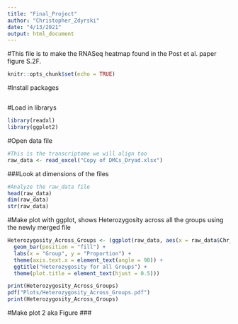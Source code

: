 ```yaml
---
title: "Final_Project"
author: "Christopher_Zdyrski"
date: "4/13/2021"
output: html_document
---
```

#This file is to make the RNASeq heatmap found in the Post et al. paper figure S.2F.
```r
knitr::opts_chunk$set(echo = TRUE)
```

#Install packages
```r

```

#Load in librarys
```r
library(readxl)
library(ggplot2)
```

#Open data file
```r
#This is the transcriptome we will align too
raw_data <- read_excel("Copy of DMCs_Dryad.xlsx")
```

###Look at dimensions of the files
```r
#Analyze the raw_data file
head(raw_data)
dim(raw_data)
str(raw_data)
```

#Make plot with ggplot, shows Heterozygosity across all the groups using the newly merged file
```r
Heterozygosity_Across_Groups <- (ggplot(raw_data, aes(x = raw_data$Chr_Position, fill = Mid_Moist)) +
  geom_bar(position = "fill") +
  labs(x = "Group", y = "Proportion") +
  theme(axis.text.x = element_text(angle = 90)) +
  ggtitle("Heterozygosity for all Groups") +
  theme(plot.title = element_text(hjust = 0.5)))

print(Heterozygosity_Across_Groups)
pdf("Plots/Heterozygosity_Across_Groups.pdf")
print(Heterozygosity_Across_Groups)
```

#Make plot 2 aka Figure ###
```r




```




